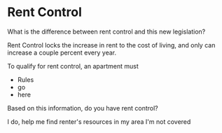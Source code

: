 
# Rent Control

What is the difference between rent control and this new legislation?

Rent Control locks the increase in rent to the cost of living, and only can increase a couple percent every year.

To qualify for rent control, an apartment must

- Rules
- go
- here

Based on this information, do you have rent control?

<Link to="/counties">I do, help me find renter's resources in my area</Link>
<Link to="/coverage/age-check">I'm not covered</Link>
